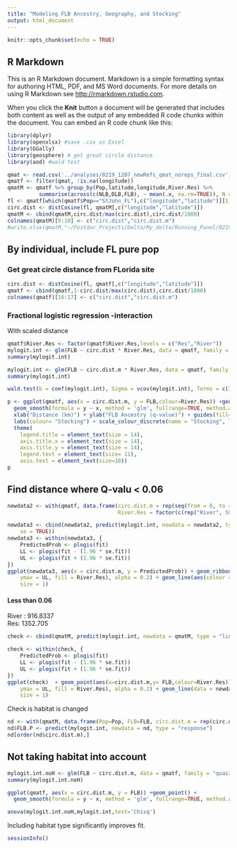 ```yaml
---
title: "Modeling FLB Ancestry, Geography, and Stocking"
output: html_document
---
```


```r
knitr::opts_chunk$set(echo = TRUE)
```

## R Markdown

This is an R Markdown document. Markdown is a simple formatting syntax for authoring HTML, PDF, and MS Word documents. For more details on using R Markdown see <http://rmarkdown.rstudio.com>.

When you click the **Knit** button a document will be generated that includes both content as well as the output of any embedded R code chunks within the document. You can embed an R code chunk like this:

```r
library(dplyr)
library(openxlsx) #save .csv as Excel
library(GGally)
library(geosphere) # get great circle distance
library(aod) #wald test
```

```r
qmat <- read.csv('../analyses/0219_1207_newRefs_qmat_noreps_final.csv',na.strings = "X")
qmatf <- filter(qmat, !is.na(longitude))
qmatM <- qmatf %>% group_by(Pop,latitude,longitude,River.Res) %>%
          summarise(across(c(NLB,DLB,FLB), ~ mean(.x, na.rm=TRUE)), N = n())
fl <- qmatf[which(qmatf$Pop=="StJohn_FL"),c("longitude","latitude")][1,]
circ.dist <- distCosine(fl, qmatM[,c("longitude","latitude")])
qmatM <- cbind(qmatM,circ.dist/max(circ.dist),circ.dist/1000)
colnames(qmatM)[9:10] <- c("circ.dist","circ.dist.m")
#write.xlsx(qmatM,"~/Postdoc_Projects/Delta/My_delta/Running_Panel/0219_1207_newRefs_noreps_meanQvalues_latlong.xlsx")
```
## By individual, include FL pure pop 
### Get great circle distance from FLorida site 

```r
circ.dist <- distCosine(fl, qmatf[,c("longitude","latitude")])
qmatf <- cbind(qmatf,1-circ.dist/max(circ.dist),circ.dist/1000)
colnames(qmatf)[16:17] <- c("circ.dist","circ.dist.m")
```

### Fractional logistic regression -interaction

With scaled distance
```r
qmatf$River.Res <- factor(qmatf$River.Res,levels = c("Res","River"))
mylogit.int <- glm(FLB ~ circ.dist * River.Res, data = qmatf, family = "quasibinomial")
summary(mylogit.int)
```

```r
mylogit.int <- glm(FLB ~ circ.dist.m * River.Res, data = qmatf, family = "quasibinomial")
summary(mylogit.int)
```

```r
wald.test(b = coef(mylogit.int), Sigma = vcov(mylogit.int), Terms = c(3,4))
```

```r
p <- ggplot(qmatf, aes(x = circ.dist.m, y = FLB,colour=River.Res)) +geom_point() + 
  geom_smooth(formula = y ~ x, method = 'glm', fullrange=TRUE, method.args=list(family=quasibinomial())) +
  xlab("Distance (km)") + ylab("FLB Ancestry (q-value)") + guides(fill=guide_legend(title="New Legend Title")) +
  labs(colour= "Stocking") + scale_colour_discrete(name = "Stocking", labels = c("Reservoir", "River")) +
  theme(
    legend.title = element_text(size = 14),
    axis.title.x = element_text(size = 14),
    axis.title.y = element_text(size = 14),
    legend.text = element_text(size= 11),
    axis.text = element_text(size=10))
p
```

## Find distance where Q-valu < 0.06 
```r
newdata2 <- with(qmatf, data.frame(circ.dist.m = rep(seq(from = 0, to = 2500, length.out = 500),2),
                                   River.Res = factor(c(rep("River", 500),rep("Res",500)))))

newdata3 <- cbind(newdata2, predict(mylogit.int, newdata = newdata2, type = "link",
    se = TRUE))
newdata3 <- within(newdata3, {
    PredictedProb <- plogis(fit)
    LL <- plogis(fit - (1.96 * se.fit))
    UL <- plogis(fit + (1.96 * se.fit))
})
ggplot(newdata3, aes(x = circ.dist.m, y = PredictedProb)) + geom_ribbon(aes(ymin = LL,
    ymax = UL, fill = River.Res), alpha = 0.2) + geom_line(aes(colour = River.Res),
    size = 1)
```

#### Less than 0.06 
River : 916.8337  
Res: 1352.705 

```r
check <- cbind(qmatM, predict(mylogit.int, newdata = qmatM, type = "link", se = TRUE))

check <- within(check, {
    PredictedProb <- plogis(fit)
    LL <- plogis(fit - (1.96 * se.fit))
    UL <- plogis(fit + (1.96 * se.fit))
})
ggplot(check)  + geom_point(aes(x=circ.dist.m,y= FLB,colour=River.Res)) + geom_ribbon(data = newdata3, aes(x= circ.dist.m, y= PredictedProb, ymin = LL,
    ymax = UL, fill = River.Res), alpha = 0.2) + geom_line(data = newdata3, aes(x = circ.dist.m, y = PredictedProb, colour = River.Res),
    size = 1)
```

Check is habitat is changed
```r
nd <- with(qmatM, data.frame(Pop=Pop, FLB=FLB, circ.dist.m = rep(circ.dist.m,2), River.Res = factor(c(rep("River",nrow(qmatM)),rep("Res",nrow(qmatM)))) ))
nd$FLB.P <- predict(mylogit.int, newdata = nd, type = "response")
nd[order(nd$circ.dist.m),]

```


## Not taking habitat into account  
```r
mylogit.int.noH <- glm(FLB ~ circ.dist.m, data = qmatf, family = "quasibinomial")
summary(mylogit.int.noH)
```

```r
ggplot(qmatf, aes(x = circ.dist.m, y = FLB)) +geom_point() + 
  geom_smooth(formula = y ~ x, method = 'glm', fullrange=TRUE, method.args=list(family=quasibinomial()))
```

```r
anova(mylogit.int.noH,mylogit.int,test='Chisq')
```

Including habitat type significantly improves fit. 

```r
sessionInfo()
```

